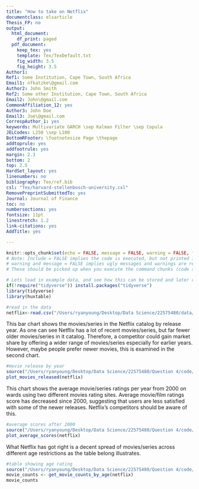 ```yaml
---
title: "How to take on Netflix"
documentclass: elsarticle
Thesis_FP: no
output:
  html_document:
    df_print: paged
  pdf_document:
    keep_tex: yes
    template: Tex/TexDefault.txt
    fig_width: 3.5
    fig_height: 3.5
Author1: 
Ref1: Some Institution, Cape Town, South Africa
Email1: nfkatzke\@gmail.com
Author2: John Smith
Ref2: Some other Institution, Cape Town, South Africa
Email2: John\@gmail.com
CommonAffiliation_12: yes
Author3: John Doe
Email3: Joe\@gmail.com
CorrespAuthor_1: yes
keywords: Multivariate GARCH \sep Kalman Filter \sep Copula
JELCodes: L250 \sep L100
BottomRFooter: \footnotesize Page \thepage
addtoprule: yes
addfootrule: yes
margin: 2.3
bottom: 2
top: 2.5
HardSet_layout: yes
linenumbers: no
bibliography: Tex/ref.bib
csl: "Tex/harvard-stellenbosch-university.csl"
RemovePreprintSubmittedTo: yes
Journal: Journal of Finance
toc: no
numbersections: yes
fontsize: 11pt
linestretch: 1.2
link-citations: yes
AddTitle: yes

---
```


<!-- First: Set your default preferences for chunk options: -->

<!-- If you want a chunk's code to be printed, set echo = TRUE. message = FALSE stops R printing ugly package loading details in your final paper too. I also suggest setting warning = FALSE and checking for warnings in R, else you might find ugly warnings in your paper. -->

```r
knitr::opts_chunk$set(echo = FALSE, message = FALSE, warning = FALSE, fig.width = 6, fig.height = 5, fig.pos="H", fig.pos = 'H')
# Note: Include = FALSE implies the code is executed, but not printed in your pdf.
# warning and message = FALSE implies ugly messages and warnings are removed from your pdf.
# These should be picked up when you execute the command chunks (code sections below) in your rmd, not printed in your paper!

# Lets load in example data, and see how this can be stored and later called from your 'data' folder.
if(!require("tidyverse")) install.packages("tidyverse")
library(tidyverse)
library(huxtable)
```


<!-- ############################## -->
<!-- # Start Writing here: -->
<!-- ############################## -->



```r
#read in the data
netflix<-read.csv("/Users/ryanyoung/Desktop/Data Science/22575480/data/data/netflix/titles.csv")
```

This bar chart shows the movies/series in the Netflix catalog by release year. As one can see Netflix has a lot of recent movies/series, but far fewer older movies/series in it catalog. Therefore, a competitor could gain market share by offering a wider range of movies/series especially for earlier years. However, maybe people prefer newer movies, this is examined in the second chart.

```r
#movie release by year
source("/Users/ryanyoung/Desktop/Data Science/22575480/Question 4/code/movies_per_year.R")
plot_movies_released(netflix)
```

This chart shows the average movie/series ratings per year from 2000 on wards using two different movies rating sites. Average movie/film ratings score has decreased since 2000, suggesting that users are less satisfied with some of the newer releases. Netflix's competitors should be aware of this. 

```r
#average scores after 2000
source("/Users/ryanyoung/Desktop/Data Science/22575480/Question 4/code/line_chart_score.R")
plot_average_scores(netflix)
```


What Netflix has got right is a decent spread of movies/series across different age restrictions as the table belong illustrates. 
```r
#table showing age rating 
source("/Users/ryanyoung/Desktop/Data Science/22575480/Question 4/code/movie_table_age.R")
movie_counts <- get_movie_counts_by_age(netflix)
movie_counts
```


